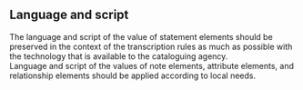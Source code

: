 ## Language and script

<div className="guid">
The language and script of the value of <InLink href="/docs/statements/">statement elements</InLink> should be preserved in the context of the transcription rules as much as possible with the technology that is available to the cataloguing agency.
</div>

<div className="guid">
Language and script of the values of <InLink href="/docs/notes/">note elements</InLink>, <InLink href="/docs/attributes/">attribute elements</InLink>, and <InLink href="/docs/relationships/index">relationship elements</InLink> should be applied according to local needs.
</div>
